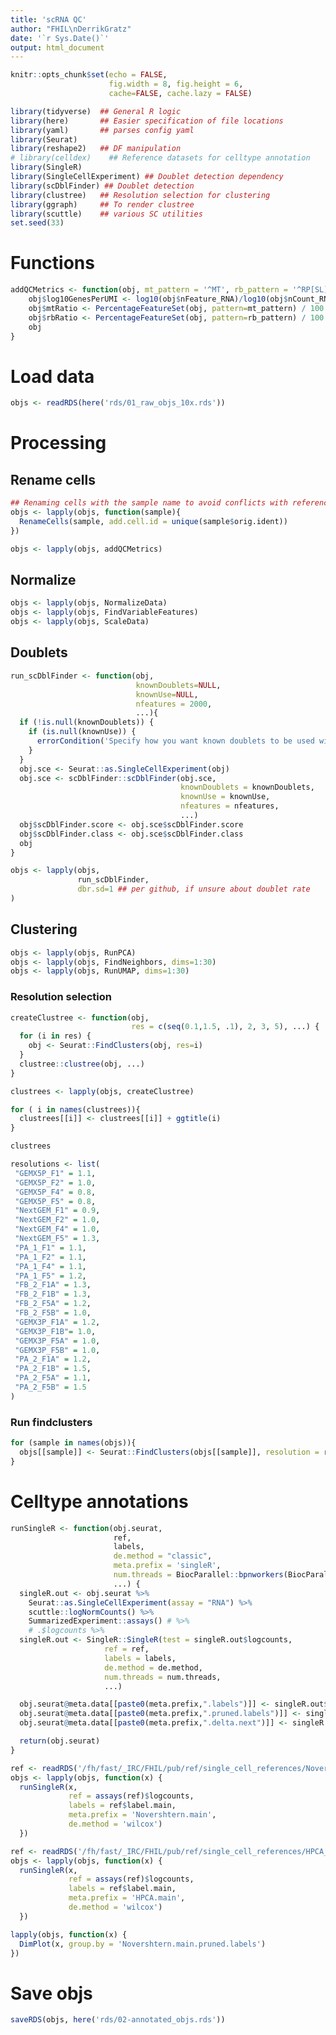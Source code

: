 ```yaml
---
title: 'scRNA QC'
author: "FHIL\nDerrikGratz"
date: '`r Sys.Date()`'
output: html_document
---
```


```r
knitr::opts_chunk$set(echo = FALSE,
                      fig.width = 8, fig.height = 6,
                      cache=FALSE, cache.lazy = FALSE) 

library(tidyverse)  ## General R logic
library(here)       ## Easier specification of file locations
library(yaml)       ## parses config yaml
library(Seurat)
library(reshape2)   ## DF manipulation
# library(celldex)    ## Reference datasets for celltype annotation
library(SingleR)
library(SingleCellExperiment) ## Doublet detection dependency
library(scDblFinder) ## Doublet detection
library(clustree)   ## Resolution selection for clustering
library(ggraph)     ## To render clustree
library(scuttle)    ## various SC utilities
set.seed(33)
```

# Functions

```r
addQCMetrics <- function(obj, mt_pattern = '^MT', rb_pattern = '^RP[SL]') {
    obj$log10GenesPerUMI <- log10(obj$nFeature_RNA)/log10(obj$nCount_RNA)
    obj$mtRatio <- PercentageFeatureSet(obj, pattern=mt_pattern) / 100
    obj$rbRatio <- PercentageFeatureSet(obj, pattern=rb_pattern) / 100
    obj
}
```

# Load data

```r
objs <- readRDS(here('rds/01_raw_objs_10x.rds'))
```

# Processing

## Rename cells

```r
## Renaming cells with the sample name to avoid conflicts with references, merging etc.
objs <- lapply(objs, function(sample){
  RenameCells(sample, add.cell.id = unique(sample$orig.ident))
})
```

```r
objs <- lapply(objs, addQCMetrics)
```

## Normalize

```r
objs <- lapply(objs, NormalizeData)
objs <- lapply(objs, FindVariableFeatures)
objs <- lapply(objs, ScaleData)
```


## Doublets

```r
run_scDblFinder <- function(obj,
                            knownDoublets=NULL,
                            knownUse=NULL,
                            nfeatures = 2000,
                            ...){
  if (!is.null(knownDoublets)) {
    if (is.null(knownUse)) {
      errorCondition('Specify how you want known doublets to be used with "knownUse"')
    }
  }
  obj.sce <- Seurat::as.SingleCellExperiment(obj)
  obj.sce <- scDblFinder::scDblFinder(obj.sce,
                                      knownDoublets = knownDoublets,
                                      knownUse = knownUse,
                                      nfeatures = nfeatures,
                                      ...)
  obj$scDblFinder.score <- obj.sce$scDblFinder.score
  obj$scDblFinder.class <- obj.sce$scDblFinder.class
  obj
}
```

```r
objs <- lapply(objs,
               run_scDblFinder,
               dbr.sd=1 ## per github, if unsure about doublet rate
)
```

## Clustering

```r
objs <- lapply(objs, RunPCA)
objs <- lapply(objs, FindNeighbors, dims=1:30)
objs <- lapply(objs, RunUMAP, dims=1:30)
```

### Resolution selection

```r
createClustree <- function(obj,
                           res = c(seq(0.1,1.5, .1), 2, 3, 5), ...) {
  for (i in res) {
    obj <- Seurat::FindClusters(obj, res=i)
  }
  clustree::clustree(obj, ...)
}

clustrees <- lapply(objs, createClustree)

for ( i in names(clustrees)){
  clustrees[[i]] <- clustrees[[i]] + ggtitle(i)
}
```

```r
clustrees
```

```r
resolutions <- list(
 "GEMX5P_F1" = 1.1,
 "GEMX5P_F2" = 1.0,
 "GEMX5P_F4" = 0.8,
 "GEMX5P_F5" = 0.8,
 "NextGEM_F1" = 0.9,
 "NextGEM_F2" = 1.0,
 "NextGEM_F4" = 1.0,
 "NextGEM_F5" = 1.3,
 "PA_1_F1" = 1.1,
 "PA_1_F2" = 1.1,
 "PA_1_F4" = 1.1,
 "PA_1_F5" = 1.2,  
 "FB_2_F1A" = 1.3,
 "FB_2_F1B" = 1.3,
 "FB_2_F5A" = 1.2,
 "FB_2_F5B" = 1.0,
 "GEMX3P_F1A" = 1.2,
 "GEMX3P_F1B"= 1.0,
 "GEMX3P_F5A" = 1.0,
 "GEMX3P_F5B" = 1.0,
 "PA_2_F1A" = 1.2,
 "PA_2_F1B" = 1.5,
 "PA_2_F5A" = 1.1,
 "PA_2_F5B" = 1.5
)
```

### Run findclusters

```r
for (sample in names(objs)){
  objs[[sample]] <- Seurat::FindClusters(objs[[sample]], resolution = resolutions[[sample]])
}
```

# Celltype annotations

```r
runSingleR <- function(obj.seurat,
                       ref,
                       labels,
                       de.method = "classic",
                       meta.prefix = 'singleR',
                       num.threads = BiocParallel::bpnworkers(BiocParallel::MulticoreParam()),
                       ...) {
  singleR.out <- obj.seurat %>%
    Seurat::as.SingleCellExperiment(assay = "RNA") %>%
    scuttle::logNormCounts() %>%
    SummarizedExperiment::assays() # %>%
    # .$logcounts %>%
  singleR.out <- SingleR::SingleR(test = singleR.out$logcounts,
                     ref = ref,
                     labels = labels,
                     de.method = de.method,
                     num.threads = num.threads,
                     ...)

  obj.seurat@meta.data[[paste0(meta.prefix,".labels")]] <- singleR.out$labels
  obj.seurat@meta.data[[paste0(meta.prefix,".pruned.labels")]] <- singleR.out$pruned.labels
  obj.seurat@meta.data[[paste0(meta.prefix,".delta.next")]] <- singleR.out$delta.next

  return(obj.seurat)
}
```

```r
ref <- readRDS('/fh/fast/_IRC/FHIL/pub/ref/single_cell_references/Novershtern_celldex.rds')
objs <- lapply(objs, function(x) {
  runSingleR(x, 
             ref = assays(ref)$logcounts,
             labels = ref$label.main,
             meta.prefix = 'Novershtern.main',
             de.method = 'wilcox')
  })
```

```r
ref <- readRDS('/fh/fast/_IRC/FHIL/pub/ref/single_cell_references/HPCA_celldex.rds')
objs <- lapply(objs, function(x) {
  runSingleR(x, 
             ref = assays(ref)$logcounts,
             labels = ref$label.main,
             meta.prefix = 'HPCA.main',
             de.method = 'wilcox')
  })
```

```r
lapply(objs, function(x) {
  DimPlot(x, group.by = 'Novershtern.main.pruned.labels')
})

```

# Save objs

```r
saveRDS(objs, here('rds/02-annotated_objs.rds'))
```

